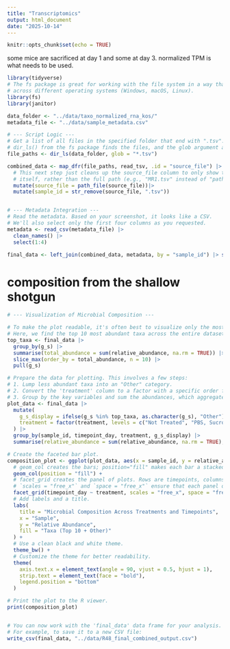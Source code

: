 ```yaml
---
title: "Transcriptomics"
output: html_document
date: "2025-10-14"
---
```


```r
knitr::opts_chunk$set(echo = TRUE)
```

some mice are sacrificed at day 1 and some at day 3. normalized TPM is what needs to be used. 

```r
library(tidyverse)
# The fs package is great for working with the file system in a way that works
# across different operating systems (Windows, macOS, Linux).
library(fs)
library(janitor)
```


```r
data_folder <- "../data/taxo_normalized_rna_kos/"
metadata_file <- "../data/sample_metadata.csv"

# --- Script Logic ---
# Get a list of all files in the specified folder that end with ".tsv".
# dir_ls() from the fs package finds the files, and the glob argument acts as a filter.
file_paths <- dir_ls(data_folder, glob = "*.tsv")

combined_data <- map_dfr(file_paths, read_tsv, .id = "source_file") |>
  # This next step just cleans up the source_file column to only show the filename
  # itself, rather than the full path (e.g., "MR1.tsv" instead of "path/to/your/data_folder/MR1.tsv").
  mutate(source_file = path_file(source_file))|>
  mutate(sample_id = str_remove(source_file, ".tsv"))


# --- Metadata Integration ---
# Read the metadata. Based on your screenshot, it looks like a CSV.
# We'll also select only the first four columns as you requested.
metadata <- read_csv(metadata_file) |>
  clean_names() |>
  select(1:4)

final_data <- left_join(combined_data, metadata, by = "sample_id") |> select(-source_file, -...1) |> rename(relative_abundance = relvative_abundance)
```

# composition from the shallow shotgun

```r
# --- Visualization of Microbial Composition ---

# To make the plot readable, it's often best to visualize only the most abundant taxa.
# Here, we find the top 10 most abundant taxa across the entire dataset.
top_taxa <- final_data |>
  group_by(g_s) |>
  summarise(total_abundance = sum(relative_abundance, na.rm = TRUE)) |>
  slice_max(order_by = total_abundance, n = 10) |>
  pull(g_s)

# Prepare the data for plotting. This involves a few steps:
# 1. Lump less abundant taxa into an "Other" category.
# 2. Convert the 'treatment' column to a factor with a specific order for the plot facets.
# 3. Group by the key variables and sum the abundances, which aggregates the new "Other" category.
plot_data <- final_data |>
  mutate(
    g_s_display = ifelse(g_s %in% top_taxa, as.character(g_s), "Other"),
    treatment = factor(treatment, levels = c("Not Treated", "PBS, Sucrose", "Biapenem, Plain Hydrogel", "Biapenem, Sucrose"))
  ) |>
  group_by(sample_id, timepoint_day, treatment, g_s_display) |>
  summarise(relative_abundance = sum(relative_abundance, na.rm = TRUE), .groups = 'drop')

# Create the faceted bar plot.
composition_plot <- ggplot(plot_data, aes(x = sample_id, y = relative_abundance, fill = g_s_display)) +
  # geom_col creates the bars; position="fill" makes each bar a stacked percentage plot (100% height).
  geom_col(position = "fill") +
  # facet_grid creates the panel of plots. Rows are timepoints, columns are treatments.
  # `scales = "free_x"` and `space = "free_x"` ensure that each panel only shows the relevant samples.
  facet_grid(timepoint_day ~ treatment, scales = "free_x", space = "free_x") +
  # Add labels and a title.
  labs(
    title = "Microbial Composition Across Treatments and Timepoints",
    x = "Sample",
    y = "Relative Abundance",
    fill = "Taxa (Top 10 + Other)"
  ) +
  # Use a clean black and white theme.
  theme_bw() +
  # Customize the theme for better readability.
  theme(
    axis.text.x = element_text(angle = 90, vjust = 0.5, hjust = 1),
    strip.text = element_text(face = "bold"),
    legend.position = "bottom"
  )

# Print the plot to the R viewer.
print(composition_plot)


# You can now work with the 'final_data' data frame for your analysis.
# For example, to save it to a new CSV file:
write_csv(final_data, "../data/R48_final_combined_output.csv")
```

